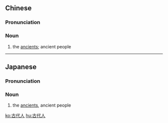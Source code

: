 ==Chinese==
{{zh-forms|type=21}}

===Pronunciation===
{{zh-pron
|m=gǔdàirén
|c=gu2 doi6 jan4
|cat=n
}}

===Noun===
{{zh-noun}}

# the [[ancient]]s; ancient people

----

==Japanese==
{{ja-kanjitab|こ|だい|じん|yomi=o}}

===Pronunciation===
{{ja-pron|こだいじん|y=o}}

===Noun===
{{ja-noun|こだいじん}}

# the [[ancients]], ancient people

[[ko:古代人]]
[[hu:古代人]]